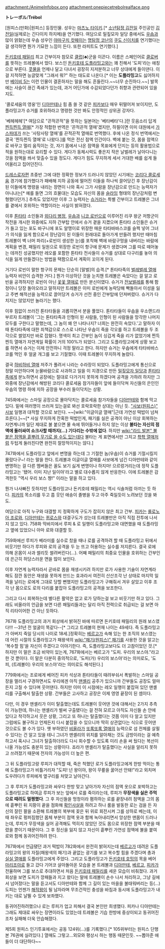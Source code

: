 attachment:/AnimeInfobox.png
attachment:onepiecetrebolrealface.png

'''トレーボル'''/'''Trébol'''

[원피스(만화)|원피스] 등장인물. 성우는 [[마츠노 타이키]].[* [[소년탐정 김전일]] 주인공인 [[김전일]](실제로는 긴다이치 하지메)을 연기했다. 여담으로 밀짚모자 일당 중에서도 [[우솝]]과 많이 얽혔는데 우솝 성우인 [[야마구치 캇페이]]는 [[명탐정 코난]]의 [[쿠도 신이치]]를 연기했다는걸 생각하면 뭔가 기묘한 느낌이 든다. 또한 라피트도 연기했다.]

[[돈키호테 패밀리]] 최고 간부이자 참모로 [[클럽]](♣)군을 이끈다. 이름은 스페인어로 [[클로버]]를 뜻하는 뜨레볼에서 땄다. 보스인 [[돈키호테 도플라밍고]]와는 꽤 친해서 '도피'라는 애칭으로 부른다. [[콧물]]을 언제나 달고 다녀서 굉장히 지저분하고 너무 상대에게 들이댄다. 이걸 지적하면 능글맞게 "그래서 뭐?" 하는 태도로 나온다.[* 이는 '''도플라밍고'''도 싫어하지만 [[베이비 5]]는 이런 인물이 결혼하자는 말을 해도 흔들린다.~~너무 순진하다.~~] 발목에는 사슬이 끊긴 족쇄가 있는데, 과거 어딘가에 수감되었다던가 취향과 관련되어 있을지도.

'콜로세움의 영웅'인 [[디아만테]]나 힘 좀 쓸 것 같은 [[피카]]보다 매우 뒤떨어져 보이지만, 도플라밍고가 슈거를 호위하라고 명령한 것만 봐도 안정적인 상위권 강자다.

'베헤헤헤'[* 여담으로 "끈적끈적"을 뜻하는 일본어는 '베타베타'다.]란 웃음소리 답게 [[찐득찐득 열매]][* 가장 적합한 번역은 '끈적끈적 열매'겠지만, 하필이면 이미 대원에서 [[가스파데]]가 쓰는 '사탕사탕 열매'를 끈적끈적 열매로 번역했다. 후에 나온 정식 번역에서는 결국 '찐득찐득 열매'로 나왔다.]를 먹은 전신 점액 인간이다. 벽에 붙는 것, 몸을 점액으로 바꾸고 멀리 움직이는 것, 자기 몸에서 나온 점액을 목표에게 던지는 등의 활용법으로 적을 원하는대로 요리할 수 있다. 게다가 동체시력도 좋은지 작은 날벌레가 날아다니는 것을 점액을 쏴서 맞출수 있을 정도다. 게다가 힘도 무지하게 세서 거대한 배를 쉽게 들어올리고 집어던진다.

[[드레스로자]]편 초중반 그에 대한 정확한 정보가 드러나지 않았던 시기에는 [[코리다 콜로세움]] 경기에 참가했다가 패배해 지하 공동에 떨어진 이들을 하나씩 끌어당긴 후 장난감이 된 이들에게 명령을 내리는 장면이 나와 혹시 그가 사람을 장난감으로 만드는 능력자가 아니냐는[* 예를 들면 그의 흐물대는 모습도 자신의 몸을 [[슬라임]] 형태의 장난감처럼 변형했다던가.] 추측도 있었지만 이후 그 능력자는 [[슈거]]라는 특별 간부이고 트레볼은 그녀를 곁에서 호위하는 역할이라는 사실이 밝혀졌다.

이후 [[톤타타]] 소인들과 [[퀴로스|외다리 병정]], [[우솝]]과 [[니코 로빈]]으로 이루어진 리쿠 왕군 저항군이 작전을 개시한 와중에도 지하 간부탑 안에서 슈거 곁을 지켰으며 톤타타 소인들은 슈거가 들고 있는 포도 바구니에 포도 알맹이로 위장한 매운 타타바바스코를 슬쩍 넣어 그녀가 의식을 잃게 함으로서 장난감이 된 이들이 원래대로 돌아가게 만들려 했지만 때마침 트레볼이 벽 너머 파리(+로빈이 생성한 눈)를 포착해 벽에 바람구멍을 내버리는 바람에 계획을 변경, 패밀리 일원으로 위장한 로빈이 항구에 문제가 생겼다며 그를 따로 떼어놓는 데까진 성공했지만 레오를 포함한 톤타타 전사들이 슈거를 상대로 다구리를 놓아 의식을 잃게 만들겠다는 방법을 택함으로서 계획이 꼬이게 된다.

거기다 로빈이 말한 항구의 문제는 단순히 [말벌]의 습격.[* 톤타타족의 [[벌레벌레 열매]] 능력자 비안이 습격한 거다.] 뭔가 이상하단 것을 눈치챈 트레볼은 속았다는 걸 알고 로빈을 공격하지만 로빈이 아닌 [[꽃꽃 열매]]로 만든 분신이였다. 슈거가 [[전보벌레]]를 통해 함정이니 당장 돌아오라고 말하지만 트레볼은 이미 로빈에게 농락당해 빡돌아서 이성을 잃고 주변 해적선을 능력으로 끌어당겨 슈거가 선전 중인 간부탑에 던져버렸다. 슈거가 다치지는 않았지만 놀라기는 했다.

이후 힘없이 쓰러진 톤타타들을 괴롭히면서 분을 풀었다. 톤타타들이 우솝을 우소랜드라 부르자 트레볼이 '그는 톤타타족과 인형이 된 사람들, 인형이 된 사람들을 망각한 나머지 모두를 구한다고 말했는데, 그 놈이 왜 안 나타나지? 너희는 완전히 속았다.'고 말하자 이때 톤타타족에 대한 죄책감으로 스스로 나타난 우솝이 죽을 각오를 하고 트레볼을 두 조각으로 썰었지만 바로 잡혔다. 명색이 최고 간부인 놈이 싱겁게 죽을 리가 없었기에 찐득찐득 열매가 자연계일 확률이 거의 100%가 되었다. 그리고 도플라밍고에게 상황 보고를 하면서 슈거는 이제 안전하니 걱정 말라고 한다. 하지만 슈거는 우솝에게 타타바바스코를 먹인 후 얼굴 개그를 보고 기절했다. 이때 트레볼이 무지하게 놀랐다.

결국 [[하비하비 열매]] 저주가 풀려서 나라는 수라장이 되었다. 도플라밍고에게 통신으로 정말 미안하다며 눈물바람으로 사과하고 일을 이 지경으로 만든 [[밀짚모자 일당]]과 [[톤타타]]족에게 분노하면서 공장에는 절대로 다가가지 못하게 하겠다며 공격을 가하려 하지만 그 와중에 장난감에서 해방된 코리다 콜로세움 참가자들이 앞에 들이닥쳐 자신들의 은인인 우솝의 명령 하에 지하 공장을 부수러 들이닥치는 상황.

745화에서는 스마일 공장으로 몰아닥치는 콜로세움 참가자들을 [[디아만테]]와 함께 막고있다. 밑에 여러명이 쓰러져 있는걸로 봐선 호락호락한 상대는 아닌 듯. [["사보(원피스)" 사보]] 일행과 대적할 것으로 보인다. ~~[wiki:"이글이글 열매"|근데 가연성 떡밥이 넘쳐흐른다.]~~[* 사실 무지하게 잔혹한 떡밥인게, 패기를 실은 공격이 아닌 이상 회복하는 자연계니까 일단 제대로 불 붙으면 물 속에 뛰어들거나 하지 않는 이상 '''불타는 자신의 점액에 둘러싸여 쇼크사할 때까지(...) 기다리는 수밖에 없다'''. 하지만 [[wiki:"라드 발본" 불 붙은 점액을 흩뿌려 무기로 쓸 수도 있는데다]] 불타는 게 표면에서만 그치고 [[촥촥 열매]]처럼 두텁게 둘러친다면 완전히 절망적이지는 않다.]

747화에서 도플라밍고 앞에서 변명을 하는데 그 기절한 놈(우솝)이 슈거를 기절시킬지 몰랐다구~! 라는 말을 한다. 트레볼과 이글이글 열매를 사보에게 넘긴 디아만테와 같이 변명하는 걸 다른 멤버들은 꼴도 보기 싫게 변명이나 하지마! 으르렁거리는데 정작 도플라밍고는 '됐어. 이미 지난 일이야'라고 별로 대수롭지 않게 반응한다. 이에 트레볼은 감격한듯 "역시 우리 보스 짱!" 이라는 말을 하고 있다. 

뭔가 나사빠진 듯하지만 도플라밍고나 돈키호테 패밀리는 역시 식솔처럼 아끼는 듯 하다. [[피카]]의 목소리를 두고 풉 웃던 애송이 졸병을 두고 아주 죽일듯이 노려보던 것을 봐도.

여담으로 아직 누구와 대결할 지 정확하게 구도가 잡히지 않은 최고 간부. [[피카]]는 [[롤로노아 조로]]와, [[디아만테]]는 [[퀴로스]]와 대결구도가 섰는데 트레볼만은 아직 직접 전투에 나서지 않고 있다. 758화 막바지에서 루피 & 로 일행이 도플라밍고와 대면했을 때 도플라밍고 옆에 있었으니 아마 로와 대결할 듯.

759화에선 루피가 베라미를 실수로 찼을 때나 로를 공격하려 할 때 도플라밍고 뒤에서 비웃기만 하다가 루피와 로의 공격을 두 눈 뜨고 허용하는 실수를 저지른다. 결국 로에 의해 온몸이 사과 썰리듯 썰려버린다(...). 어째 패밀리의 최중요 인물을 호위하는 간부인데 은근히 허당스러운 면을 많이 보인다.

이후 자연계 능력자라서 곧바로 몸을 재생시키려 하지만 로가 사용한 기술이 자연계라 해도 잠깐 동안은 재생을 못하게 만드는 효과라서 여전히 산산조각 난 상태로 마지막 일격을 날리는 로에게 그대로 당할 뻔했지만 도플라밍고가 구해줘서 겨우 살았고 이후 조각 난 몸으로도 로의 다리를 붙잡아 도플라밍고의 공격을 보조한다.

그리고 다시 회복하는데 별다른 활약은 없고 로가 당하는걸 보고 비웃기만 하고 있다. 그래도 비올라의 언급을 보면 다른 패밀리들과는 달리 아직 전력으로 취급되는 걸 보면 아직 리타이어한 건 아닌 듯하다.

767화 도플라밍고의 과거 회상에서 밝혀진 바에 따르면 돈키호테 패밀리의 원래 보스였다!!! --31년 전 얼굴이 똑같다--[* 그리고 트레볼의 현재 나이는 49세다. 즉 도플라밍고가 아버지 죽일 당시의 나이로 18세.]정확히는 [[베르고]]가 속해 있는 한 조직의 보스였는데 어린 시절의 도플라밍고가 패왕색의 [[wiki:"패기(원피스)" 패기]]를 사용한 것을 알고는 '복수할 힘'을 자신이 주겠다고 이야기한다. 즉, 도플라밍고보다도 더 고참이었던 것.[* 하지만 이 말은 조금 비약이 있는게, 767화에서는 베르고가 "도피. 우리의 보스야."라고 한 것 뿐이다. 이 말은 다분히 중의적으로, '도피(가) 우리의 보스야'라는 의미로도, '도피, (트레볼이) 우리의 보스야'라는 의미로도 해석된다.]

779화에서는 조로에게 베어진 피카 석상과 톤타타들이 때려부숴서 폭발하는 스마일 공장을 멀리서 구경하면서도 우리에겐 아직 [[맨셸리]] 공주가 있으니까 간부들도 공장도 얼마든지 고칠 수 있다며 웃어댄다. 하지만 이미 이 시점에는 레오 일행이 붙잡혀 있던 맨셸리를 구출해서 탈출한 상황. 간부들은 고사하고 공장은 이제 영영 끝장이 된 셈이다.

다만, 이 경우 맨셸리가 이미 탈출했는데도 트레볼이 웃어댄 것에 대해서는 2가지 추측이 가능한데, 하나는 맨셸리가 벌써 구출됐다는 걸 전혀 모르고 아직도 자신들 손 안에 있다고 착각하고서 웃은 상황, 그리고 또 하나는 탈출했다는 것쯤 이미 다 알고 있지만 그럼에도 불구하고 언제든지 다시 붙잡을 수 있으니까 딱히 상관없다는 식으로 웃어댄 것으로도 볼 수가 있다. 옛 부하였던 [[비올라]]가 [[또록또록 열매]]의 능력으로 섬 전체를 살필 수 있다는 건 알고 있을 테니 그녀가 맨셸리의 위치를 알아채는 것도 금방이라는 걸 예측하고서 혹시나 그녀가 탈출하더라도 다시 회수할 수 있도록 미리 손을 써 뒀다는 복선이 나올 가능성도 충분히 있는 상황이다. 죠라가 맨셸리가 탈출했다는 사실을 알리지 못하고 쓰려졌기 때문에 전자의 가능성이 더 높은 편.

그 뒤 도플라밍고랑 루피가 대적할 때, 죽은 척했던 로가 도플라밍고에게 한방 먹이는 통에 도플라밍고가 비틀거리자 "도피! 넌 왕이야, 왕이 무릎을 꿇어선 안돼!"라고 외치며 도우려다가 루피에게 옆구리를 처맞고 날아간다.

그 후 루피가 도플라밍고와 싸우다 한방 맞고 날아가자 자신의 점액 옷으로 포박하고는 도플라밍고로 하여금 루피가 보는 앞에서 로를 죽이라는데, 루피가 '''무장색을 실은 주먹으로 때려도 멀쩡했다'''. 그 후 자신들을 멍청이라 폄하하는 로를 끝장내려 점액을 그의 몸에 흩뿌린 뒤 지팡이 끝을 점화해 [[확인사살]]을 하려고 하나 룸을 발동한 로는 검을 든 자신의 잘린 팔을 소환해 트레볼의 복부에 꽂은 뒤 위로 회전시켜 그를 상하로 베는데, 이때 좌우로 펑퍼짐했던 몸체 부분이 점액 옷과 함께 녹아내리면서 앙상한 맨몸이 드러나는데, 루피가 무장색을 실어 공격해도 먹히지 않았던 것도 몸으로 위장한 점액 부분을 때렸을 뿐이기 때문이다. 그 후 정신을 잃지 않고 자신이 흩뿌린 가연성 점액에 불을 붙여 로와 함께 동귀어진하려 한다.

767화에서 언급됐던 과거 떡밥이 782화에서 완전히 밝혀지는데 [[베르고]]가 데려온 도플라밍고의 왕의 자질(패왕색의 패기)과 끝없는 광기를 보고 복수할 힘을 주겠다며 총과 [[실실 열매]]를 도플라밍고에게 주었다. 그리고 도플라밍고가 [[돈키호테 호밍]]의 목을 베어 [[마리조아]]로 들고 갔다 기어코 살아돌아온 모습을 본 트레볼과 [[디아만테]], [[베르고]], [[피카]]가 전율하며 그를 보스로 추대하면서 처음 [[돈키호테 패밀리]]를 세운 모습이 비춰졌다. 과거 회상을 보면 도피가 깡패들과 지고 왔다는 말에 트레볼이 손수 나서 처리하고, 그냥 길에서 넘어졌다는 말을 듣고서도 디아만테와 함께 그 길이 있는 마을을 불태워버리는 등(...) 도피는 언젠가 [[해적왕]]이 될 남자라며 무조건적인 충성을 바침과 동시에 도플라밍고가 내키는 대로 날뛸 수 있게 보좌했다.

동귀어진하려했으나 로는 루피가 업고 피해서 결국 본인만 희생했다. 피카나 디아만테는 그래도 제대로 싸우는 장면이라도 있었는데 트레볼은 기습 한방에 중상이되고 동귀어진조차 실패해 더욱 안습해졌다.

제5회 원피스 인기투표에서는 공동 124위(...)를 기록했다.[* 105위부터는 원피스 단행본 76권에 실려있다.] 열매도 그렇고...외모와 평상시 하는 행동 때문인듯. ~~뽑아준 애들이 더 대단하다~~
